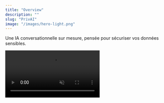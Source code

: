 ```yaml
---
title: "Overview"
description: ""
slug: "PrivAI"
image: "/images/hero-light.png"
---
```


Une IA conversationnelle sur mesure, pensée pour sécuriser vos données sensibles.

<Frame caption="Nous construisons votre GPT sécurisé" allow="autoplay">
  <video
    controls
    autoPlay
    muted
    loop
    playsInline
    className="w-full aspect-video rounded-xl"
    src="https://github.com/MathieuBosse/docs/releases/download/mintlify/demo.mp4"
  />
</Frame>

## Fonctionnalités clés

1. **[IA conversationnelle sur mesure](/chatbot-ia)** : discutez, posez des questions ou brainstormez avec une IA adaptée à votre entreprise.
2. **[Sécurité maximale](/security)** : toutes les données restent sur vos serveurs, protégées et chiffrées.
3. **[RAG : Recherche documentaire intelligente](/document-search)** : interrogez vos fichiers (PDF, Word, Excel, code…) et obtenez des réponses précises et synthétiques.
4. **[Fine-tuning métier](/fine-tuning)** : personnalisez le comportement et le style de l’IA selon vos besoins spécifiques.
5. **[Multimodalité](/analyse-multimodale)** : texte, images et audio analysés pour enrichir vos interactions.
6. **[Déploiement rapide et multi-plateforme](/deploiement)** : accessible via navigateur, mobile ou intégrable à vos outils internes.

## Nos technologies 🛠️

Découvrez les technologies qui alimentent nos solutions d'IA. Chaque service est conçu pour offrir performance, sécurité et adaptabilité à votre entreprise.

<CardGroup cols={2}>
  <Card title="Llama 4 - Chatbot IA" icon="bot" href="/services/chatbot-ia">
    Des assistants conversationnels sécurisés et sur mesure
  </Card>
  <Card title="Llama Index - RAG Documentaire" icon="book" href="/services/document-search">
    Extraction rapide d’informations depuis vos fichiers internes
  </Card>
  <Card title="Fine-Tuning Open-Source" icon="settings" href="/services/fine-tuning">
    Personnalisation avancée des modèles selon votre métier
  </Card>
  <Card title="Whisper & Flux - Multimodal" icon="eye" href="/services/analyse-multimodale">
    Texte, images et audio analysés pour enrichir vos interactions
  </Card>
  <Card title="Chiffrement & Auth" icon="shield" href="/services/security">
    Protection des données sensibles et gestion des rôles
  </Card>
  <Card title="Multi-plateforme" icon="globe" href="/services/deploiement">
    Accessible via navigateur, mobile et intégration à vos outils internes
  </Card>
</CardGroup>

**En détails** 🔍

<AccordionGroup>
  <Accordion title="Chatbot IA sur mesure pour votre business" icon="bot">
    Transformez votre relation client et vos processus internes grâce à des assistants conversationnels sur mesure.

    **Technologie :** Llama 4, modèle open-source avancé.

    **Valeur entreprise :**
    - Réponses rapides et pertinentes, adaptées à votre domaine
    - Support client disponible 24/7
    - Brainstorming stratégique et aide à la décision
    - Gestion intelligente des connaissances internes

  </Accordion>

  <Accordion title="Recherche intelligente dans vos documents" icon="book">
    Accédez instantanément à vos documents critiques et à vos bases de connaissances internes.

    **Technologie :** Llama Index + embeddings vectoriels.

    **Valeur entreprise :**
    - Recherche instantanée dans PDFs, Word, Excel, code…
    - Extraction des informations clés et résumés automatiques
    - Gain de temps et meilleure prise de décision
    - Support aux équipes juridiques, commerciales et techniques

  </Accordion>

  <Accordion title="Fine-Tuning Open-Source" icon="settings">
    Adaptez nos modèles IA à votre entreprise pour obtenir des réponses ultra-précises et cohérentes.

    **Technologie :** Fine-tuning de modèles LLM open-source.

    **Valeur entreprise :**
    - Personnalisation selon vos standards métier
    - Amélioration de la précision et de la pertinence des réponses
    - Avantage concurrentiel immédiat
    - Possibilité d’adapter le style et le ton de l’IA à votre marque

  </Accordion>

  <Accordion title="Whisper & Flux - Multimodal" icon="eye">
    Exploitez vos contenus multimédias : textes, images et audio analysés pour enrichir vos interactions.

    **Technologie :** Whisper (audio), Flux (images), LLM (texte).

    **Valeur entreprise :**
    - Transcription et analyse de fichiers audio/vidéo
    - Identification et description d’objets dans les images
    - Analyse de texte et génération de synthèses
    - Insights exploitables pour les équipes marketing et produit

  </Accordion>

  <Accordion title="Chiffrement & Auth" icon="shield">
    Sécurisez vos données sensibles et contrôlez parfaitement l’accès des utilisateurs.

    **Technologie :** chiffrement avancé et gestion des rôles.

    **Valeur entreprise :**
    - Conformité aux normes GDPR
    - Gestion fine des droits d’accès
    - Protection maximale des données confidentielles
    - Tranquillité d’esprit pour vos équipes et clients

  </Accordion>

  <Accordion title="Multi-plateforme" icon="globe">
    Déployez rapidement et accédez à l’IA depuis navigateur, mobile ou intégrée à vos outils internes.

    **Technologie :** architecture cloud privée / interne.

    **Valeur entreprise :**
    - Accessibilité depuis tous vos appareils et outils
    - Intégration fluide avec vos systèmes existants
    - Déploiement rapide et sécurisé
    - Adoption facile par vos équipes

  </Accordion>
</AccordionGroup>

---

## Comment démarrer 🚀

<Steps>
  <Step title="Évaluez vos besoins">
    Identifiez les processus où l'IA peut apporter le plus de valeur à votre entreprise.
  </Step>
  <Step title="Planifiez votre déploiement">
    Choisissez les fonctionnalités et modèles adaptés : Chatbot, RAG, multimodalité ou fine-tuning.
  </Step>
  <Step title="Déployez et intégrez">
    Accédez à l'IA depuis vos outils internes, navigateurs et mobiles, en toute sécurité.
  </Step>
  <Step title="Formez et exploitez">
    Formez vos équipes, monitorisez les performances et ajustez les modèles selon vos besoins.
  </Step>
  <Step title="Prenez rendez-vous avec nos experts"></Step>
</Steps>
